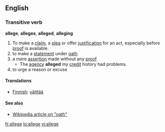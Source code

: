 ==English==
===Transitive verb===
'''allege''', '''alleges''', '''alleged''', '''alleging'''
# To make a [[claim]], a [[plea]] or offer [[justification]] for an act, especially before [[proof]] is available.
# to make a [[statement]] under [[oath]]
# a mere [[assertion]] made without any [[proof]]
#* The [[agency]] '''alleged''' my [[credit]] history had problems.
# to urge a reason or excuse
====Translations====
*[[Finnish]]: [[väittää]]
==== See also ====
*[[:w:oath|Wikipedia article on "oath"]]

[[fr:allege]]
[[io:allege]]
[[vi:allege]]
